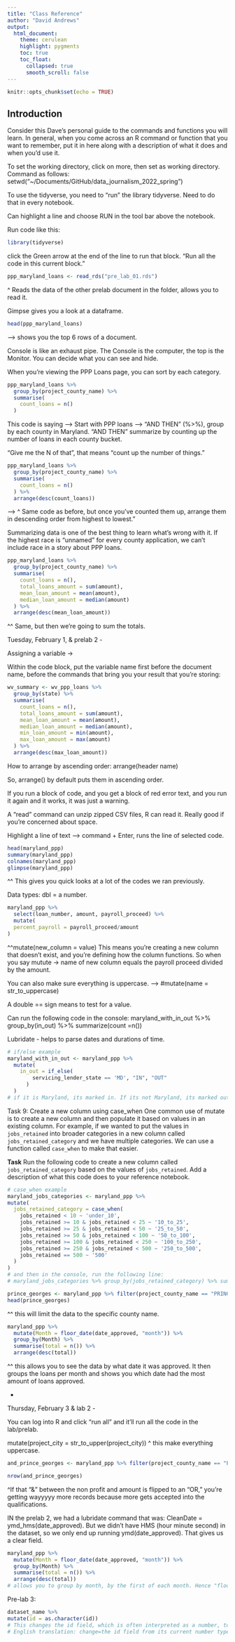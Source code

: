 ```yaml
---
title: "Class Reference"
author: "David Andrews"
output:
  html_document:
    theme: cerulean
    highlight: pygments
    toc: true
    toc_float:
      collapsed: true
      smooth_scroll: false
---
```


```r
knitr::opts_chunk$set(echo = TRUE)
```

## Introduction

Consider this Dave's personal guide to the commands and functions you will learn. In general, when you come across an R command or function that you want to remember, put it in here along with a description of what it does and when you'd use it.

To set the working directory, click on more, then set as working directory. Command as follows: setwd("~/Documents/GitHub/data_journalism_2022_spring")

To use the tidyverse, you need to "run" the library tidyverse. Need to do that in every notebook.

Can highlight a line and choose RUN in the tool bar above the notebook.

Run code like this:

```r
library(tidyverse)
```

click the Green arrow at the end of the line to run that block. "Run all the code in this current block."

```r
ppp_maryland_loans <- read_rds("pre_lab_01.rds")
```

^ Reads the data of the other prelab document in the folder, allows you to read it.

Gimpse gives you a look at a dataframe.

```r
head(ppp_maryland_loans)
```

--> shows you the top 6 rows of a document.

Console is like an exhaust pipe. The Console is the computer, the top is the Monitor. You can decide what you can see and hide.

When you're viewing the PPP Loans page, you can sort by each category. 


```r
ppp_maryland_loans %>%
  group_by(project_county_name) %>%
  summarise(
    count_loans = n()
  )
```

This code is saying --> Start with PPP loans --> "AND THEN" (%>%), group by each county in Maryland. "AND THEN" summarize by counting up the number of loans in each county bucket.

"Give me the N of that", that means "count up the number of things."


```r
ppp_maryland_loans %>%
  group_by(project_county_name) %>%
  summarise(
    count_loans = n()
  ) %>%
  arrange(desc(count_loans))
```

--> ^ Same code as before, but once you've counted them up, arrange them in descending order from highest to lowest."


Summarizing data is one of the best thing to learn what's wrong with it. If the highest race is "unnamed" for every county application, we can't include race in a story about PPP loans. 

```r
ppp_maryland_loans %>%
  group_by(project_county_name) %>%
  summarise(
    count_loans = n(),
    total_loans_amount = sum(amount),
    mean_loan_amount = mean(amount),
    median_loan_amount = median(amount)
  ) %>%
  arrange(desc(mean_loan_amount))
```

^^ Same, but then we're going to sum the totals.




Tuesday, February 1, & prelab 2 - 


Assigning a variable → 

Within the code block, put the variable name first before the document name, before the commands that bring you your result that you’re storing:

```r
wv_summary <- wv_ppp_loans %>%
  group_by(state) %>%
  summarise(
    count_loans = n(),
    total_loans_amount = sum(amount),
    mean_loan_amount = mean(amount),
    median_loan_amount = median(amount),
    min_loan_amount = min(amount),
    max_loan_amount = max(amount)
  ) %>%
  arrange(desc(max_loan_amount))
```

How to arrange by ascending order:
arrange(header name)

So, arrange() by default puts them in ascending order.


If you run a block of code, and you get a block of red error text, and you run it again and it works, it was just a warning.

A "read" command can unzip zipped CSV files, R can read it. Really good if you're concerned about space.

Highlight a line of text --> command + Enter, runs the line of selected code. 


```r
head(maryland_ppp)
summary(maryland_ppp)
colnames(maryland_ppp)
glimpse(maryland_ppp)
```

^^ This gives you quick looks at a lot of the codes we ran previously.

Data types: dbl = a number.

```r
maryland_ppp %>%
  select(loan_number, amount, payroll_proceed) %>%
  mutate(
  percent_payroll = payroll_proceed/amount
)
```

^^mutate(new_column = value)
This means you're creating a new column that doesn't exist, and you're defining how the column functions. So when you say mutute -> name of new column equals the payroll proceed divided by the amount. 

You can also make sure everything is uppercase. --> 
#mutate(name = str_to_uppercase)

A double == sign means to test for a value.

Can run the following code in the console:
maryland_with_in_out %>% group_by(in_out) %>% summarize(count =n())

Lubridate - helps to parse dates and durations of time.

```r
# if/else example
maryland_with_in_out <- maryland_ppp %>%
  mutate(
    in_out = if_else(
        servicing_lender_state == 'MD', "IN", "OUT"
      )
  )
# if it is Maryland, its marked in. If its not Maryland, its marked out. 
```

Task 9: Create a new column using case_when
One common use of mutate is to create a new column and then populate it based on values in an existing column. For example, if we wanted to put the values in `jobs_retained` into broader categories in a new column called `jobs_retained_category` and we have multiple categories. We can use a function called `case_when` to make that easier.

**Task** Run the following code to create a new column called `jobs_retained_category` based on the values of `jobs_retained`. Add a description of what this code does to your reference notebook.

```r
# case_when example
maryland_jobs_categories <- maryland_ppp %>%
mutate(
  jobs_retained_category = case_when(
    jobs_retained < 10 ~ 'under_10',
    jobs_retained >= 10 & jobs_retained < 25 ~ '10_to_25',
    jobs_retained >= 25 & jobs_retained < 50 ~ '25_to_50',
    jobs_retained >= 50 & jobs_retained < 100 ~ '50_to_100',
    jobs_retained >= 100 & jobs_retained < 250 ~ '100_to_250',
    jobs_retained >= 250 & jobs_retained < 500 ~ '250_to_500',
    jobs_retained == 500 ~ '500'
  )
)
# and then in the console, run the following line:
# maryland_jobs_categories %>% group_by(jobs_retained_category) %>% summarize(count =n()) #
```

```r
prince_georges <- maryland_ppp %>% filter(project_county_name == "PRINCE GEORGES")
head(prince_georges)
```

^^ this will limit the data to the specific county name.

```r
maryland_ppp %>%
  mutate(Month = floor_date(date_approved, "month")) %>%
  group_by(Month) %>%
  summarise(total = n()) %>%
  arrange(desc(total))
```

^^ this allows you to see the data by what date it was approved. It then groups the loans per month and shows you which date had the most amount of loans approved.

-

Thursday, February 3 & lab 2 - 

You can log into R and click "run all" and it'll run all the code in the lab/prelab.

mutate(project_city = str_to_upper(project_city))
^ this make everything uppercase.

```r
and_prince_georges <- maryland_ppp %>% filter(project_county_name == "PRINCE GEORGES" & business_type == "Non-Profit Organization" & amount > 150000)

nrow(and_prince_georges)
```

^If that "&" between the non profit and amount is flipped to an “OR,” you’re getting wayyyyy more records because more gets accepted into the qualifications. 

IN the prelab 2, we had a lubridate command that was:
CleanDate = ymd_hms(date_approved). But we didn't have HMS (hour minute second) in the dataset, so we only end up running ymd(date_approved). That gives us a clear <date> field.

```r
maryland_ppp %>%
  mutate(Month = floor_date(date_approved, "month")) %>%
  group_by(Month) %>%
  summarise(total = n()) %>%
  arrange(desc(total))
# allows you to group by month, by the first of each month. Hence "floor date". There's also a ceiling date, which rounds it up to the next month, which is kinda bad. You might only use that if you're talking about a deadline, so you want to see everything that came in before that.
```


Pre-lab 3:

```r
dataset_name %>% 
mutate(id = as.character(id))
# This changes the id field, which is often interpreted as a number, to a character type instead.
# English translation: change=the id field from its current number type, make it appear as a character type (the number here will be the id number that appears in each row)
```
